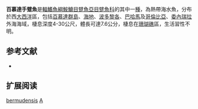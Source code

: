 {{Speciesbox
| name = 百慕達手躄魚
| image = 
| image_width = 250px
| status = LC
| status_synonyms = IUCN3.1
| genus = Antennatus
| species = bermudensis
| authority = [[Schultz|Schultz]], 1957
| synonyms = *''Antennarius bermudensis, Schultz, 1957''
}}

'''百慕達手躄魚'''是[[輻鰭魚綱|輻鰭魚綱]][[鮟鱇目|鮟鱇目]][[躄魚亞目|躄魚亞目]][[躄魚科|躄魚科]]的其中一[[種|種]]，為熱帶海水魚，分布於西[[大西洋|大西洋]]區，包括[[百慕達群島|百慕達群島]]、[[海地|海地]]、[[波多黎各|波多黎各]]、[[巴哈馬|巴哈馬]]及[[哥倫比亞|哥倫比亞]]、[[委內瑞拉|委內瑞拉]]外海海域，棲息深度4-30公尺，體長可達7.6公分，棲息在[[珊瑚礁|珊瑚礁]]區，生活習性不明。

== 参考文献 ==
{{refbegin}}
*{{FishBase_species|genus=Antennatus|species=bermudensis|year=2014|month=2}}
{{refend}}
== 扩展阅读 ==
{{refbegin}}
{{wikispecies-inline|Antennatus bermudensis|百慕達手躄魚}}
{{refend}}
{{Taxonbar|from=Q5528979}}

[[Category:手躄魚屬|bermudensis]]
[[Category:1957年描述的鱼类|A]]

{{魚類小作品}}